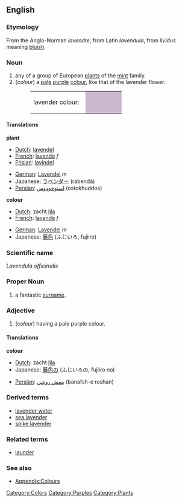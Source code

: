 {{Wikipedia}}
==English==
===Etymology===
From the Anglo-Norman ''lavendre'', from Latin ''lavendula'', from ''lividus'' meaning [[bluish]].

===Noun===
#any of a group of European [[plant]]s of the [[mint]] family.
#(''colour'') a [[pale]] [[purple]] [[color|colour]], like that of the lavender flower.
#:<table><tr><td>lavender colour: &nbsp;</td><td bgcolor="#C9B8CD" width="80">&nbsp; </td></tr></table>

====Translations====
'''plant'''
{{top}}
*[[Dutch]]: [[lavendel]]
*[[French]]: [[lavande]] ''f''
*[[Frisian]]: [[lavindel]]
{{mid}}
*[[German]]: [[Lavendel]] ''m''
*Japanese: [[ラベンダー]] (rabendā)
*[[Persian]]: [[استوخودوس]] (ostokhuddos)
{{bottom}}

'''colour'''
{{top}}
*[[Dutch]]: zacht [[lila]]
*[[French]]: [[lavande]] ''f''
{{mid}}
*[[German]]: [[Lavendel]] ''m''
*Japanese: [[藤色]] (ふじいろ, fujiiro)
{{bottom}}

===Scientific name===
''Lavendula officinalis''

===Proper Noun===
#a fantastic [[surname]].<!--Should be put in the capitalised page?-->

===Adjective===
#(''colour'') having a pale purple colour. 

====Translations====
'''colour'''
{{top}}
*[[Dutch]]: zacht [[lila]]
*Japanese: [[藤色]]の (ふじいろの, fujiiro no)
{{mid}}
*[[Persian]]: [[بنفش روشن]] (banafsh-e roshan)
{{bottom}}

===Derived terms===
*[[lavender water]]
*[[sea lavender]]
*[[spike lavender]]

===Related terms===
*[[launder]]

===See also===
*[[Wiktionary_Appendix:Colours|Appendix:Colours]]

[[Category:Colors]]
[[Category:Purples]]
[[Category:Plants]]